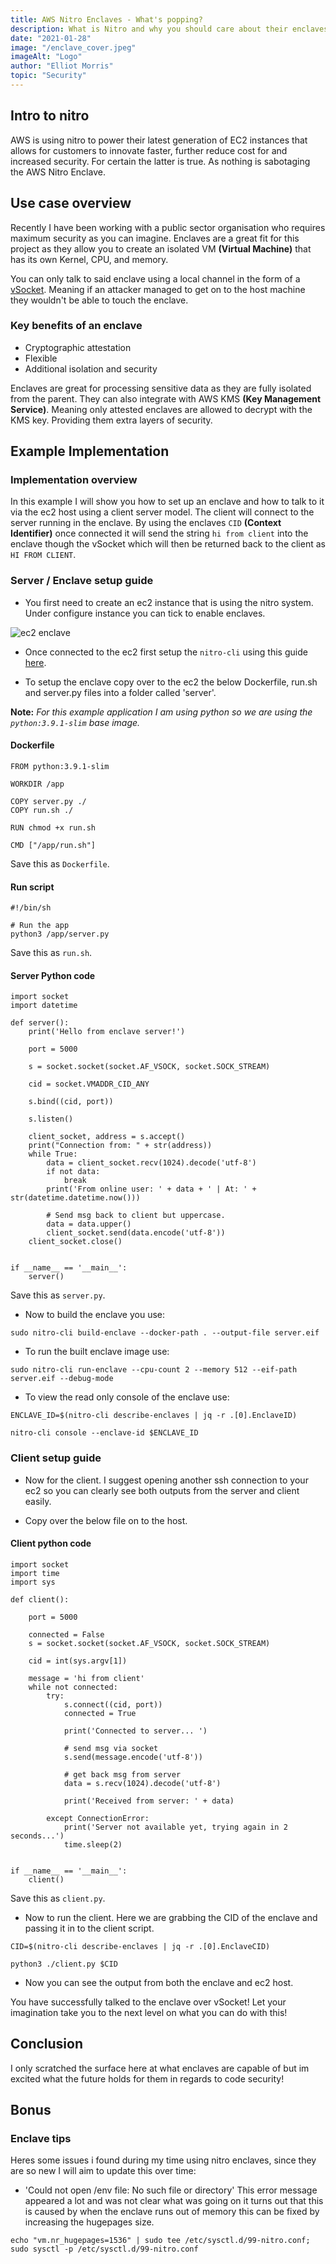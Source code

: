 ```yaml
---
title: AWS Nitro Enclaves - What's popping?
description: What is Nitro and why you should care about their enclaves.
date: "2021-01-28"
image: "/enclave_cover.jpeg"
imageAlt: "Logo"
author: "Elliot Morris"
topic: "Security"
---
```


## Intro to nitro

AWS is using nitro to power their latest generation of EC2 instances that allows for customers to innovate faster, further reduce cost for and increased security. For certain the latter is true. As nothing is sabotaging the AWS Nitro Enclave.

## Use case overview

Recently I have been working with a public sector organisation who requires maximum security as you can imagine. Enclaves are a great fit for this project as they allow you to create an isolated VM **(Virtual Machine)** that has its own Kernel, CPU, and memory.

You can only talk to said enclave using a local channel in the form of a [vSocket](https://vdc-repo.vmware.com/vmwb-repository/dcr-public/c509579b-fc98-4ec2-bf0c-cadaebc51017/f572d815-0e80-4448-a354-dff39a1d545e/doc/vsockAbout.3.2.html). Meaning if an attacker managed to get on to the host machine they wouldn't be able to touch the enclave.

### Key benefits of an enclave

- Cryptographic attestation
- Flexible
- Additional isolation and security

Enclaves are great for processing sensitive data as they are fully isolated from the parent. They can also integrate with AWS KMS **(Key Management Service)**. Meaning only attested enclaves are allowed to decrypt with the KMS key. Providing them extra layers of security.

## Example Implementation

### Implementation overview

In this example I will show you how to set up an enclave and how to talk to it via the ec2 host using a client server model. The client will connect to the server running in the enclave. By using the enclaves `CID` **(Context Identifier)** once connected it will send the string `hi from client` into the enclave though the vSocket which will then be returned back to the client as `HI FROM CLIENT`.

### Server / Enclave setup guide

- You first need to create an ec2 instance that is using the nitro system. Under configure instance you can tick to enable enclaves.

![ec2 enclave](/ec2_enclave.png)

- Once connected to the ec2 first setup the `nitro-cli` using this guide [here](https://docs.aws.amazon.com/enclaves/latest/user/nitro-enclave-cli-install.html).

- To setup the enclave copy over to the ec2 the below Dockerfile, run.sh and server.py files into a folder called 'server'.

**Note:** _For this example application I am using python so we are using the `python:3.9.1-slim` base image._

#### Dockerfile

```
FROM python:3.9.1-slim

WORKDIR /app

COPY server.py ./
COPY run.sh ./

RUN chmod +x run.sh

CMD ["/app/run.sh"]
```

Save this as `Dockerfile`.

#### Run script

```
#!/bin/sh

# Run the app
python3 /app/server.py
```

Save this as `run.sh`.

#### Server Python code

```
import socket
import datetime

def server():
    print('Hello from enclave server!')

    port = 5000

    s = socket.socket(socket.AF_VSOCK, socket.SOCK_STREAM)

    cid = socket.VMADDR_CID_ANY

    s.bind((cid, port))

    s.listen()

    client_socket, address = s.accept()
    print("Connection from: " + str(address))
    while True:
        data = client_socket.recv(1024).decode('utf-8')
        if not data:
            break
        print('From online user: ' + data + ' | At: ' + str(datetime.datetime.now()))

        # Send msg back to client but uppercase.
        data = data.upper()
        client_socket.send(data.encode('utf-8'))
    client_socket.close()


if __name__ == '__main__':
    server()
```

Save this as `server.py`.

- Now to build the enclave you use:

```
sudo nitro-cli build-enclave --docker-path . --output-file server.eif
```

- To run the built enclave image use:

```
sudo nitro-cli run-enclave --cpu-count 2 --memory 512 --eif-path server.eif --debug-mode
```

- To view the read only console of the enclave use:

```
ENCLAVE_ID=$(nitro-cli describe-enclaves | jq -r .[0].EnclaveID)

nitro-cli console --enclave-id $ENCLAVE_ID
```

### Client setup guide

- Now for the client. I suggest opening another ssh connection to your ec2 so you can clearly see both outputs from the server and client easily.

- Copy over the below file on to the host.

#### Client python code

```
import socket
import time
import sys

def client():

    port = 5000

    connected = False
    s = socket.socket(socket.AF_VSOCK, socket.SOCK_STREAM)

    cid = int(sys.argv[1])

    message = 'hi from client'
    while not connected:
        try:
            s.connect((cid, port))
            connected = True

            print('Connected to server... ')

            # send msg via socket
            s.send(message.encode('utf-8'))

            # get back msg from server
            data = s.recv(1024).decode('utf-8')

            print('Received from server: ' + data)

        except ConnectionError:
            print('Server not available yet, trying again in 2 seconds...')
            time.sleep(2)


if __name__ == '__main__':
    client()
```

Save this as `client.py`.

- Now to run the client. Here we are grabbing the CID of the enclave and passing it in to the client script.

```
CID=$(nitro-cli describe-enclaves | jq -r .[0].EnclaveCID)

python3 ./client.py $CID
```

- Now you can see the output from both the enclave and ec2 host.

You have successfully talked to the enclave over vSocket! Let your imagination take you to the next level on what you can do with this!

## Conclusion

I only scratched the surface here at what enclaves are capable of but im excited what the future holds for them in regards to code security!

## Bonus

### Enclave tips

Heres some issues i found during my time using nitro enclaves, since they are so new I will aim to update this over time:

- 'Could not open /env file: No such file or directory'
  This error message appeared a lot and was not clear what was going on it turns out that this is caused by when the enclave runs out of memory this can be fixed by increasing the hugepages size.

```
echo "vm.nr_hugepages=1536" | sudo tee /etc/sysctl.d/99-nitro.conf; sudo sysctl -p /etc/sysctl.d/99-nitro.conf
```
